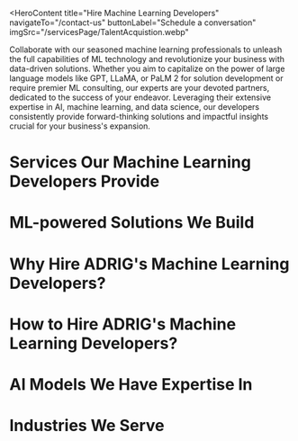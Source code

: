 <HeroContent
  title="Hire Machine Learning Developers"
  navigateTo="/contact-us"
  buttonLabel="Schedule a conversation"
  imgSrc="/servicesPage/TalentAcquistion.webp"
>
  Collaborate with our seasoned machine learning professionals to unleash the
  full capabilities of ML technology and revolutionize your business with
  data-driven solutions. Whether you aim to capitalize on the power of large
  language models like GPT, LLaMA, or PaLM 2 for solution development or require
  premier ML consulting, our experts are your devoted partners, dedicated to the
  success of your endeavor. Leveraging their extensive expertise in AI, machine
  learning, and data science, our developers consistently provide
  forward-thinking solutions and impactful insights crucial for your business's
  expansion.
</HeroContent>

<ClientCompaniesComponent />

<CountUpAnimationContainer />

# Services Our Machine Learning Developers Provide

<section className="grid grid-cols-3 gap-10 w-full py-16">
  <section className="w-full col-span-1 cursor-pointer">
    <ServiceCard
      service={{
        id: 1,
        image: "/servicesPage/MLConsulting.svg",
        title: "ML Consulting",
        description:
          "Our team of professionals works closely with you to thoroughly comprehend your unique requirements, goals, and obstacles. We then create customized machine learning strategies, build reliable solutions, and effortlessly integrate them into your business operations. Our consulting service helps you maximize the benefits of data-driven insights, whether that's streamlining processes, enhancing customer satisfaction, or strengthening your decision-making capabilities. This enables you to achieve sustainable growth and maintain a competitive advantage in your industry.",
        urlPath: "",
      }}
    />
  </section>
  <section className="w-full col-span-1 cursor-pointer">
    <ServiceCard
      service={{
        id: 2,
        image: "/servicesPage/DataEngineering3.svg",
        title: "Data Engineering",
        description:
          "Our skilled ML developers with expertise in data engineering can help you harness the full power of your data, allowing your organization to make informed decisions and stay competitive in the current data-driven environment. Our data engineering service is meticulously crafted to prepare your data for seamless integration into ML models, enabling their effortless customization to accurately address your specific and changing business needs.",
        urlPath: "",
      }}
    />
  </section>
  <section className="w-full col-span-1 cursor-pointer">
    <ServiceCard
      service={{
        id: 3,
        image: "/servicesPage/DataEngineering7.svg",
        title: "Custom LLM Development",
        description:
          "Our experienced machine learning developers utilize clients' confidential data to customize pre-existing large language models, ensuring they perfectly align with their distinct business needs. These customized ML models have a deep comprehension of your industry's subtleties, terminology, and specific issues, providing a flexible foundation for constructing various solutions like chatbots capable of addressing domain-specific user inquiries with unmatched accuracy and precision.",
        urlPath: "",
      }}
    />
  </section>
  <section className="w-full col-span-1 cursor-pointer">
    <ServiceCard
      service={{
        id: 4,
        image: "/servicesPage/CustomLLMDevelopment3.svg",
        title: "ML-powered Solutions Development",
        description:
          "ML-driven Solutions Creation Leverage the complete power of machine learning to revolutionize your processes, improve customer interactions, and obtain data-informed insights. Whether your goal is a chatbot, virtual agent, recommendation engine, or predictive analytics application, we have the knowledge to design it based on your specific needs. Our customized solutions guarantee that your organization's distinctive requirements are fulfilled, fostering productivity and innovation in the ever-evolving technological environment.",
        urlPath: "",
      }}
    />
  </section>
  <section className="w-full col-span-1 cursor-pointer">
    <ServiceCard
      service={{
        id: 5,
        image: "/servicesPage/MLpoweredSolutionsDevelopment.svg",
        title: "Integration",
        description:
          "The integration service we offer is designed to effortlessly incorporate the machine learning-powered solutions we develop into your existing technological framework. By integrating these advanced solutions into your business activities, we can maximize their influence on your internal operations and customer-facing systems, allowing you to streamline your processes, enhance customer experiences, and maintain a leading position in innovation within your industry.",
        urlPath: "",
      }}
    />
  </section>
  <section className="w-full col-span-1 cursor-pointer">
    <ServiceCard
      service={{
        id: 6,
        image: "/servicesPage/UpgradeandMaintenance1.svg",
        title: "Upgrade and Maintenance",
        description:
          "We are dedicated to the ongoing optimization and performance of the comprehensive solutions we have developed specifically for your business. Our specialized team manages regular updates, bug corrections, and improvements to guarantee your machine learning-powered solutions operate at the highest level of efficiency. By proactively maintaining and enhancing these solutions, we ensure they adapt to evolving requirements, enabling your business to stay ahead of the competition and consistently provide value to your organization.",
        urlPath: "",
      }}
    />
  </section>
</section>

# ML-powered Solutions We Build

<section className="grid grid-cols-2 gap-10 w-full py-16">
  <section className="w-full col-span-1 cursor-pointer">
    <ServiceCard
      service={{
        id: 1,
        image: "/servicesPage/AIMLpoweredChatbots.svg",
        title: "AI/ML-powered Chatbots",
        description:
          "Our machine learning experts can create customized AI/ML-powered chatbots to meet the specific requirements of your business. We develop and implement advanced chatbots that can effectively interact with users, providing smooth conversations and enhancing the experiences of both your customers and internal staff.",
        urlPath: "",
      }}
    />
  </section>
  <section className="w-full col-span-1 cursor-pointer">
    <ServiceCard
      service={{
        id: 2,
        image: "/servicesPage/VirtualAssistants.svg",
        title: "Virtual Assistants",
        description:
          "Highly proficient machine learning engineers at our company specialize in creating sophisticated virtual agents. Consequently, if you require a virtual agent for customer service, task automation, or data analysis, we possess the specialized knowledge to develop one that will smoothly integrate into your business processes.",
        urlPath: "",
      }}
    />
  </section>
  <section className="w-full col-span-1 cursor-pointer">
    <ServiceCard
      service={{
        id: 3,
        image: "/servicesPage/PredictiveAnalyticsTools.svg",
        title: "Predictive Analytics Tools",
        description:
          "We excel at developing predictive analytics tools designed to serve a wide array of industries. These robust solutions enable organizations to forecast future patterns, demands, or results, thus benefiting companies operating in sectors such as finance, marketing, and supply chain management.",
        urlPath: "",
      }}
    />
  </section>
  <section className="w-full col-span-1 cursor-pointer">
    <ServiceCard
      service={{
        id: 4,
        image: "/servicesPage/RecommendationSystems.svg",
        title: "Recommendation Systems",
        description:
          "Personalized Recommendation Solutions Utilize our powerful recommendation systems to amplify your industry visibility and revenue opportunities, regardless of whether you operate in retail, online commerce, or media. We develop tailored recommendation systems that increase user engagement on your platform through customized suggestions.",
        urlPath: "",
      }}
    />
  </section>
  <section className="w-full col-span-1 cursor-pointer">
    <ServiceCard
      service={{
        id: 5,
        image: "/servicesPage/UserBehaviorAnalysisTools.svg",
        title: "User Behavior Analysis Tools",
        description:
          "Our experienced machine learning engineers can develop sophisticated user behavior analysis tools. These tools enable ongoing monitoring and evaluation of how users interact with digital platforms such as e-commerce websites and online applications. The insights provided by these tools empower data-driven decision-making.",
        urlPath: "",
      }}
    />
  </section>
  <section className="w-full col-span-1 cursor-pointer">
    <ServiceCard
      service={{
        id: 6,
        image: "/servicesPage/BusinessIntelligenceTools.svg",
        title: "Business Intelligence Tools",
        description:
          "Our expert machine learning developers can create sophisticated business intelligence tools leveraging deep learning methodologies. These tools will empower you to employ predictive, prescriptive, and cognitive analytics to derive valuable insights from your data.",
        urlPath: "",
      }}
    />
  </section>
  <section className="w-full col-span-1 cursor-pointer">
    <ServiceCard
      service={{
        id: 7,
        image: "/servicesPage/NLPbasedSolutions.svg",
        title: "NLP-based Solutions",
        description:
          "We develop a variety of natural language processing-based solutions that address tasks such as sentiment analysis, text categorization, language translation, and content summarization. These solutions cater to industries like social media, e-commerce, and media, providing valuable insights and capabilities.",
        urlPath: "",
      }}
    />
  </section>
  <section className="w-full col-span-1 cursor-pointer">
    <ServiceCard
      service={{
        id: 8,
        image: "/servicesPage/FraudDetectionTools.svg",
        title: "Fraud Detection Tools",
        description:
          "Our machine learning-driven fraud detection tools utilize advanced algorithms, real-time data processing, and anomaly identification to rapidly identify and address fraudulent behavior. This helps maintain business security, regulatory adherence, and customer trust.",
        urlPath: "",
      }}
    />
  </section>
</section>

# Why Hire ADRIG's Machine Learning Developers?

<section className="grid grid-cols-3 gap-10 w-full py-16">
  <section className="w-full col-span-1 cursor-pointer">
    <ServiceCard
      service={{
        id: 1,
        image: "/servicesPage/Expertise.svg",
        title: "Expertise",
        description:
          "We possess extensive knowledge and skills in creating customized machine learning models and solutions. Additionally, we demonstrate proficiency in MLOps, which enables us to efficiently manage and deploy machine learning models in production settings.",
        urlPath: "",
      }}
    />
  </section>
  <section className="w-full col-span-1 cursor-pointer">
    <ServiceCard
      service={{
        id: 2,
        image: "/servicesPage/Experience.svg",
        title: "Experience",
        description:
          "Our ML developers possess a vast and refined expertise in designing tailored ML models and solutions, which they have amassed over many years. This extensive experience positions them as leaders in the field of AI, setting the bar for professionalism and excellence.",
        urlPath: "",
      }}
    />
  </section>
  <section className="w-full col-span-1 cursor-pointer">
    <ServiceCard
      service={{
        id: 3,
        image: "/servicesPage/Efficiency.svg",
        title: "Efficiency",
        description:
          " They are distinguished by their ability to solve problems quickly and agilely, their streamlined development processes, and their strong focus on maximizing the impact of machine learning in all their projects.",
        urlPath: "",
      }}
    />
  </section>
  <section className="w-full col-span-1 cursor-pointer">
    <ServiceCard
      service={{
        id: 4,
        image: "/servicesPage/Flexibility.svg",
        title: "Flexibility",
        description:
          "ADRIG's machine learning specialists are highly adaptable in their approach to diverse projects and evolving client requirements. They can seamlessly transition and excel in various project situations, demonstrating their exceptional capacity to deliver solutions with agility and versatility..",
        urlPath: "",
      }}
    />
  </section>
  <section className="w-full col-span-1 cursor-pointer">
    <ServiceCard
      service={{
        id: 5,
        image: "/servicesPage/DomainKnowledge.svg",
        title: "Quality",
        description:
          "The ML developers at our company adhere to the highest industry standards. We put in tremendous effort to guarantee that the ML solutions we create are marked by accuracy, dependability, and a perfect fit with our clients' exclusive and essential business goals.",
        urlPath: "",
      }}
    />
  </section>
  <section className="w-full col-span-1 cursor-pointer">
    <ServiceCard
      service={{
        id: 6,
        image: "/servicesPage/TailoredSolutions.svg",
        title: "Domain Knowledge",
        description:
          "The ML developers at our organization have an exceptional level of knowledge and comprehension in all areas of machine learning technology. They have refined their abilities through specialized education and practical experience, which enables them to perform exceptionally well in any ML-related project they undertake.",
        urlPath: "",
      }}
    />
  </section>
  <section className="w-full col-span-1 cursor-pointer">
    <ServiceCard
      service={{
        id: 7,
        image: "/servicesPage/TailoredSolutions1.svg",
        title: "Tailored Solutions",
        description:
          "Our machine learning experts are skilled at creating personalized solutions designed to meet the distinctive requirements of our clients, ensuring they achieve their desired results. Leveraging our extensive knowledge and capabilities, we guarantee that every solution we develop will provide unparalleled value and effectiveness.",
        urlPath: "",
      }}
    />
  </section>
  <section className="w-full col-span-1 cursor-pointer">
    <ServiceCard
      service={{
        id: 8,
        image: "/servicesPage/CompetitiveEdge.svg",
        title: "Competitive Edge",
        description:
          "Our customized machine learning solutions can help you discover valuable insights within your data, forecast market changes, improve customer interactions, and optimize your operations. These capabilities will enable your business to become an industry leader known for innovation and efficiency.",
        urlPath: "",
      }}
    />
  </section>
</section>

# How to Hire ADRIG's Machine Learning Developers?

<section className="grid grid-cols-3 gap-10 w-full py-16">
  <section className="w-full col-span-1 cursor-pointer">
    <ServiceCard
      service={{
        id: 1,
        image: "/servicesPage/ScheduleaConsultation.svg",
        title: "Schedule a Consultation",
        description:
          "Schedule a consultation to discuss your machine learning development requirements in detail. Rest assured, your information will be treated with confidentiality and security.",
        urlPath: "",
      }}
    />
  </section>
  <section className="w-full col-span-1 cursor-pointer">
    <ServiceCard
      service={{
        id: 2,
        image: "/servicesPage/TalentScreeningicon.svg",
        title: "Talent Screening",
        description:
          "Through rigorous talent screening, we identify and present a list of highly skilled machine learning developers best suited to your project’s requirements.",
        urlPath: "/",
      }}
    />
  </section>
  <section className="w-full col-span-1 cursor-pointer">
    <ServiceCard
      service={{
        id: 3,
        image: "/servicesPage/ArrangeanInterview.svg",
        title: "Arrange an Interview",
        description:
          "Arrange an interview with our proficient ML developers to ensure their expertise perfectly aligns with your needs.",
        urlPath: "",
      }}
    />
  </section>
  <section className="w-full col-span-1 cursor-pointer">
    <ServiceCard
      service={{
        id: 4,
        image: "/servicesPage/OnboardingProcess.svg",
        title: "Onboarding Process",
        description:
          "After identifying the ideal ML developer for your needs, we facilitate a smooth remote onboarding process, ensuring seamless project commencement and continuous support.",
        urlPath: "",
      }}
    />
  </section>
</section>

# AI Models We Have Expertise In

# Industries We Serve

<section className="grid grid-cols-3 gap-10 w-full py-16">
  <section className="w-full col-span-1 cursor-pointer">
    <ServiceCard
      service={{
        id: 1,
        image: "/servicesPage/Finance5.svg",
        title: "Finance",
        description:
          "Financial institutions utilize our machine learning-powered solutions to uncover crucial data insights, prevent fraudulent activities, and advise investors on optimal trading decisions. Additionally, some of our offerings are tailored to assist in the identification of high-risk customers and the early detection of fraud indicators.",
        urlPath: "",
      }}
    />
  </section>
  <section className="w-full col-span-1 cursor-pointer">
    <ServiceCard
      service={{
        id: 2,
        image: "/servicesPage/Healthcare6.svg",
        title: "Healthcare",
        description:
          "Our machine learning-driven solutions can be utilized to enhance various aspects of healthcare, such as patient management, billing processes, medical record keeping, disease detection, and medical imaging analysis. These solutions have the capability to identify patterns and irregularities, ultimately leading to improved diagnoses and treatment approaches.",
        urlPath: "/",
      }}
    />
  </section>
  <section className="w-full col-span-1 cursor-pointer">
    <ServiceCard
      service={{
        id: 3,
        image: "/servicesPage/Retail5.svg",
        title: "Retail",
        description:
          "Our machine learning solutions provide crucial insights into consumer purchasing patterns, assisting in the identification of fraudulent activities. Additionally, the implementation of virtual agents and conversational bots can enhance customer analysis, enabling the assessment of factors such as their opinions and emotions.",
        urlPath: "",
      }}
    />
  </section>
  <section className="w-full col-span-1 cursor-pointer">
    <ServiceCard
      service={{
        id: 4,
        image: "/servicesPage/Automotive5.svg",
        title: "Automotive",
        description:
          "The machine learning-driven solutions we offer can be leveraged by automotive companies in various ways, such as enhancing route optimization by examining data patterns and tendencies. This predictive functionality is essential for delivery firms, public transit, and other transportation organizations to anticipate potential obstacles.",
        urlPath: "",
      }}
    />
  </section>
  <section className="w-full col-span-1 cursor-pointer">
    <ServiceCard
      service={{
        id: 5,
        image: "/servicesPage/Manufacturing4.svg",
        title: "Manufacturing",
        description:
          "Our machine learning technologies simplify manufacturing processes by optimizing production workflows. They also offer valuable insights for quality assurance and resource management, and enhance predictive maintenance, reducing equipment downtime.",
        urlPath: "",
      }}
    />
  </section>
</section>
